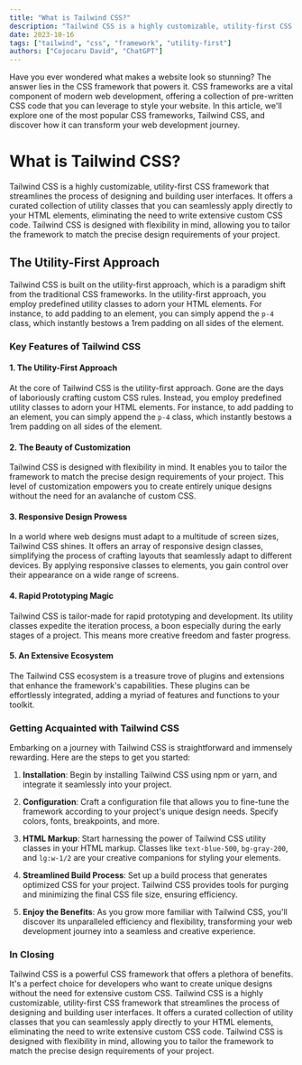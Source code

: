 ```yaml
---
title: "What is Tailwind CSS?"
description: "Tailwind CSS is a highly customizable, utility-first CSS framework that streamlines the process of designing and building user interfaces."
date: 2023-10-16
tags: ["tailwind", "css", "framework", "utility-first"]
authors: ["Cojocaru David", "ChatGPT"]
---
```


Have you ever wondered what makes a website look so stunning? The answer lies in the CSS framework that powers it. CSS frameworks are a vital component of modern web development, offering a collection of pre-written CSS code that you can leverage to style your website. In this article, we'll explore one of the most popular CSS frameworks, Tailwind CSS, and discover how it can transform your web development journey.

# What is Tailwind CSS?

Tailwind CSS is a highly customizable, utility-first CSS framework that streamlines the process of designing and building user interfaces. It offers a curated collection of utility classes that you can seamlessly apply directly to your HTML elements, eliminating the need to write extensive custom CSS code. Tailwind CSS is designed with flexibility in mind, allowing you to tailor the framework to match the precise design requirements of your project.

## The Utility-First Approach

Tailwind CSS is built on the utility-first approach, which is a paradigm shift from the traditional CSS frameworks. In the utility-first approach, you employ predefined utility classes to adorn your HTML elements. For instance, to add padding to an element, you can simply append the `p-4` class, which instantly bestows a 1rem padding on all sides of the element.

### Key Features of Tailwind CSS

#### 1. The Utility-First Approach

At the core of Tailwind CSS is the utility-first approach. Gone are the days of laboriously crafting custom CSS rules. Instead, you employ predefined utility classes to adorn your HTML elements. For instance, to add padding to an element, you can simply append the `p-4` class, which instantly bestows a 1rem padding on all sides of the element.

#### 2. The Beauty of Customization

Tailwind CSS is designed with flexibility in mind. It enables you to tailor the framework to match the precise design requirements of your project. This level of customization empowers you to create entirely unique designs without the need for an avalanche of custom CSS.

#### 3. Responsive Design Prowess

In a world where web designs must adapt to a multitude of screen sizes, Tailwind CSS shines. It offers an array of responsive design classes, simplifying the process of crafting layouts that seamlessly adapt to different devices. By applying responsive classes to elements, you gain control over their appearance on a wide range of screens.

#### 4. Rapid Prototyping Magic

Tailwind CSS is tailor-made for rapid prototyping and development. Its utility classes expedite the iteration process, a boon especially during the early stages of a project. This means more creative freedom and faster progress.

#### 5. An Extensive Ecosystem

The Tailwind CSS ecosystem is a treasure trove of plugins and extensions that enhance the framework's capabilities. These plugins can be effortlessly integrated, adding a myriad of features and functions to your toolkit.

### Getting Acquainted with Tailwind CSS

Embarking on a journey with Tailwind CSS is straightforward and immensely rewarding. Here are the steps to get you started:

1. **Installation**: Begin by installing Tailwind CSS using npm or yarn, and integrate it seamlessly into your project.

2. **Configuration**: Craft a configuration file that allows you to fine-tune the framework according to your project's unique design needs. Specify colors, fonts, breakpoints, and more.

3. **HTML Markup**: Start harnessing the power of Tailwind CSS utility classes in your HTML markup. Classes like `text-blue-500`, `bg-gray-200`, and `lg:w-1/2` are your creative companions for styling your elements.

4. **Streamlined Build Process**: Set up a build process that generates optimized CSS for your project. Tailwind CSS provides tools for purging and minimizing the final CSS file size, ensuring efficiency.

5. **Enjoy the Benefits**: As you grow more familiar with Tailwind CSS, you'll discover its unparalleled efficiency and flexibility, transforming your web development journey into a seamless and creative experience.

### In Closing

Tailwind CSS is a powerful CSS framework that offers a plethora of benefits. It's a perfect choice for developers who want to create unique designs without the need for extensive custom CSS. Tailwind CSS is a highly customizable, utility-first CSS framework that streamlines the process of designing and building user interfaces. It offers a curated collection of utility classes that you can seamlessly apply directly to your HTML elements, eliminating the need to write extensive custom CSS code. Tailwind CSS is designed with flexibility in mind, allowing you to tailor the framework to match the precise design requirements of your project.
